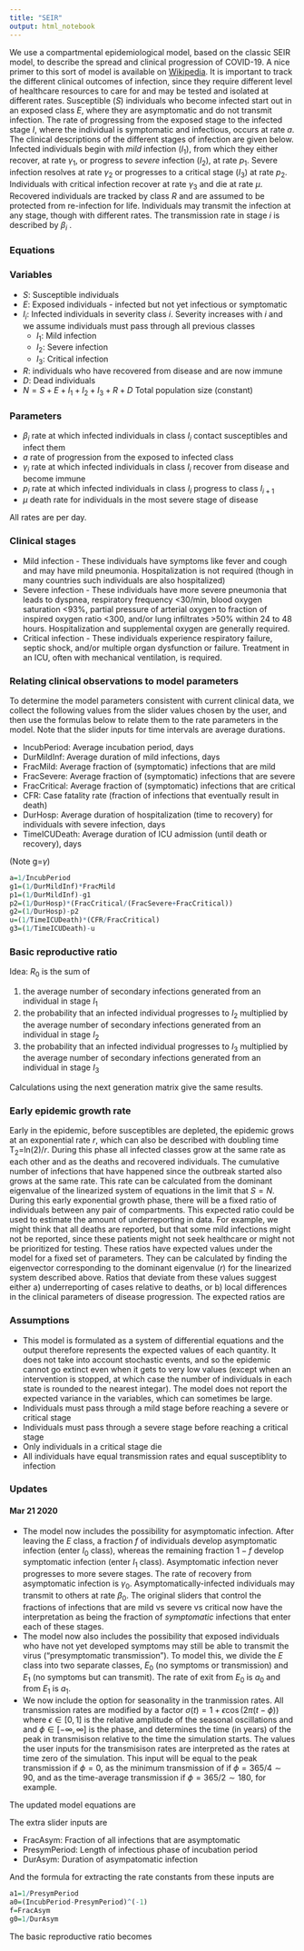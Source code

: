 ```yaml
---
title: "SEIR"
output: html_notebook
---
```


We use a compartmental epidemiological model, based on the classic SEIR model, to describe the spread and clinical progression of COVID-19. A nice primer to this sort of model is available on [Wikipedia](https://en.wikipedia.org/wiki/Compartmental_models_in_epidemiology).  It is important to track the different clinical outcomes of infection, since they require different level of healthcare resources to care for and may be tested and isolated at different rates. Susceptible ($S$) individuals who become infected start out in an exposed class $E$, where they are asymptomatic and do not transmit infection. The rate of progressing from the exposed stage to the infected stage $I$, where the individual is symptomatic and infectious, occurs at rate $a$. The clinical descriptions of the different stages of infection are given below. Infected individuals begin with *mild* infection ($I_1$), from which they either recover, at rate $\gamma_1$, or progress to *severe* infection ($I_2$), at rate $p_1$. Severe infection resolves at rate $\gamma_2$ or progresses to a critical stage ($I_3$) at rate $p_2$. Individuals with critical infection recover at rate $\gamma_3$ and die at rate $\mu$. Recovered individuals are tracked by class $R$ and are assumed to be protected from re-infection for life. Individuals may transmit the infection at any stage, though with different rates. The  transmission rate in stage $i$ is described by $\beta_i$ . 
 
### Equations

\begin{equation}
\dot{S} = -(\beta_1 I_1 -\beta_2 I_2 - \beta_3 I_3) S
\end{equation}

\begin{equation}
\dot{E} =(\beta_1 I_1 +\beta_2 I_2 + \beta_3 I_3) S - a E \\
\end{equation}

\begin{equation}
\dot{I_1} = a E - (\gamma_1 + p_1) I_1 \\
\end{equation}

\begin{equation}
\dot{I_2} = p_1 I_1 -(\gamma_2 + p_2) I_2 \\
\end{equation}

\begin{equation}
\dot{I_3}  = p_2 I_2 -(\gamma_3 + \mu) I_3 \\
\end{equation}

\begin{equation}
\dot{R}  = \gamma_1 I_1 + \gamma_2 I_2 + \gamma_3 I_3 \\
\end{equation}

\begin{equation}
\dot{D}  = \mu I_3
\end{equation}



### Variables
* $S$: Susceptible individuals
* $E$: Exposed individuals - infected but not yet infectious or symptomatic
* $I_i$: Infected individuals in severity class $i$. Severity increases with $i$ and we assume individuals must pass through all previous classes
  * $I_1$: Mild infection 
  * $I_2$: Severe infection 
  * $I_3$: Critical infection 
* $R$: individuals who have recovered from disease and are now immune
* $D$: Dead individuals
* $N=S+E+I_1+I_2+I_3+R+D$ Total population size (constant)

### Parameters
* $\beta_i$ rate at which infected individuals in class $I_i$ contact susceptibles and infect them
* $a$ rate of progression from the exposed to infected class
* $\gamma_i$ rate at which infected individuals in class $I_i$ recover from disease and become immune
* $p_i$ rate at which infected individuals in class $I_i$ progress to class $I_{i+1}$
* $\mu$ death rate for individuals in the most severe stage of disease

All rates are per day.

### Clinical stages

* Mild infection - These individuals have symptoms like fever and cough and may have mild pneumonia.  Hospitalization is not required (though in many countries such individuals are also hospitalized)
* Severe infection - These individuals have more severe pneumonia that leads to dyspnea, respiratory frequency <30/min, blood oxygen saturation <93%, partial pressure of arterial oxygen to fraction of inspired oxygen ratio <300, and/or lung infiltrates >50% within 24 to 48 hours. Hospitalization and supplemental oxygen are generally required.
* Critical infection - These individuals experience respiratory failure, septic shock, and/or multiple organ dysfunction or failure. Treatment in an ICU, often with mechanical ventilation, is required.


### Relating clinical observations to model parameters

To determine the model parameters consistent with current clinical data, we collect the following values from the slider values chosen by the user, and then use the formulas below to relate them to the rate parameters in the model. Note that the slider inputs for time intervals are average durations. 

* IncubPeriod:  Average incubation period, days
* DurMildInf: Average duration of mild infections, days
* FracMild: Average fraction of (symptomatic) infections that are mild
* FracSevere: Average fraction of (symptomatic) infections that are severe
* FracCritical: Average fraction of (symptomatic) infections that are critical
* CFR: Case fatality rate (fraction of infections that eventually result in death)
* DurHosp: Average duration of hospitalization (time to recovery) for individuals with severe infection, days
* TimeICUDeath: Average duration of ICU admission (until death or recovery), days

(Note g=$\gamma$)
```r
a=1/IncubPeriod
g1=(1/DurMildInf)*FracMild
p1=(1/DurMildInf)-g1
p2=(1/DurHosp)*(FracCritical/(FracSevere+FracCritical))
g2=(1/DurHosp)-p2
u=(1/TimeICUDeath)*(CFR/FracCritical)
g3=(1/TimeICUDeath)-u
```


### Basic reproductive ratio

Idea: $R_0$ is the sum of 

1. the average number of secondary infections generated from an individual in stage $I_1$
2. the probability that an infected individual progresses to $I_2$ multiplied by the average number of secondary infections generated from an individual in stage $I_2$
3.  the probability that an infected individual progresses to $I_3$ multiplied by the average number of secondary infections generated from an individual in stage $I_3$

\begin{equation}
R_0  = N\frac{\beta_1}{p_1+\gamma_1} + \frac{p_1}{p_1 + \gamma_1} \left( \frac{N \beta_2}{p_2+\gamma_2} + \frac{p_2}{p_2 + \gamma_2} \frac{N \beta_3}{\mu+\gamma_3}\right)
\end{equation}

\begin{equation}
 = N\frac{1}{p_1+\gamma_1} \left(\beta_1 + \frac{p_1}{p_2 + \gamma_2} \left( \beta_2 +  \beta_3 \frac{p_2}{\mu + \gamma_3} \right) \right)
\end{equation}

Calculations using the next generation matrix give the same results. 

### Early epidemic growth rate

Early in the epidemic, before susceptibles are depleted, the epidemic grows at an exponential rate $r$, which can also be described with doubling time T$_2$=ln(2)$/r$. During this phase all infected classes grow at the same rate as each other and as the deaths and recovered individuals. The cumulative number of infections that have happened since the outbreak started also grows at the same rate. This rate can be calculated from the dominant eigenvalue of the linearized system of equations in the limit that $S=N$. 
During this early exponential growth phase, there will be a fixed ratio of individuals between any pair of compartments. This expected ratio could be used to estimate the amount of underreporting in data. For example, we might think that all deaths are reported, but that some mild infections might not be reported, since these patients might not seek healthcare or might not be prioritized for testing. These ratios have expected values under the model for a fixed set of parameters. They can be calculated by finding the eigenvector corresponding to the dominant eigenvalue ($r$) for the linearized system described above. Ratios that deviate from these values suggest either a) underreporting of cases relative to deaths, or b) local differences in the clinical parameters of disease progression. The expected ratios are
\begin{equation}
\frac{I_3}{D} = \frac{r}{\mu}
\end{equation}
\begin{equation}
\frac{I_2}{D} = \frac{(\mu+\gamma_3+r)}{p_2}\frac{r}{\mu}
\end{equation}
\begin{equation}
\frac{I_1}{D} = \frac{(p_2+\gamma_2+r)}{p_1}\frac{(\mu+\gamma_3+r)}{p_2}\frac{r}{\mu}
\end{equation}
\begin{equation}
\frac{\textrm{Total symptomatic}}{D} =_ \sum I_i = \frac{r}{\mu} \left[1 + \frac{(\mu+\gamma_3+r)}{p_2} \left(1+\frac{(p_2+\gamma_2+r)}{p_1} \right) \right]
\end{equation}

\begin{equation}
\frac{E}{D} = \frac{(p_1+\gamma_1+r)}{a}\frac{(p_2+\gamma_2+r)}{p_1}\frac{(\mu+\gamma_3+r)}{p_2}\frac{r}{\mu}
\end{equation}

### Assumptions

* This model is formulated as a system of differential equations and the output therefore represents the expected values of each quantity. It does not take into account stochastic events, and so the epidemic cannot go extinct even when it gets to very low values (except when an intervention is stopped, at which case the number of individuals in each state is rounded to the nearest integar). The model does not report the expected variance in the variables, which can sometimes be large. 
* Individuals must pass through a mild stage before reaching a severe or critical stage
* Individuals must pass through a severe stage before reaching a critical stage
* Only individuals in a critical stage die
* All individuals have equal transmission rates and equal susceptiblity to infection

### Updates

#### Mar 21 2020

* The model now includes the possibility for asymptomatic infection. After leaving the $E$ class, a fraction $f$ of individuals develop asymptomatic infection (enter $I_0$ class), whereas the remaining fraction $1-f$ develop symptomatic infection (enter $I_1$ class). Asymptomatic infection never progresses to more severe stages. The rate of recovery from asymptomatic infection is $\gamma_0$. Asymptomatically-infected individuals may transmit to others at rate $\beta_0$. The original sliders that control the fractions of infections that are mild vs severe vs critical now have the interpretation as being the fraction of _symptomatic_ infections that enter each of these stages. 
* The model now also includes the possibility that exposed individuals who have not yet developed symptoms may still be able to transmit the virus ("presymptomatic transmission"). To model this, we divide the $E$ class into two separate classes, $E_0$ (no symptoms or transmission) and $E_1$ (no symptoms but can transmit). The rate of exit from $E_0$ is $a_0$ and from $E_1$ is $a_1$. 
* We now include the option for seasonality in the tranmission rates. All transmission rates are modified by a factor $\sigma(t) = 1 + \epsilon \cos(2 \pi (t-\phi))$ where $\epsilon \in [0,1]$ is the relative amplitude of the seasonal oscillations and and $\phi \in [-\infty, \infty]$ is the phase, and determines the time (in years) of the peak in transmisison relative to the time the simulation starts. The values the user inputs for the transmisison rates are interpreted as the rates at time zero of the simulation. This input will be equal to the peak transmission if $\phi = 0$, as the minimum transmission of if $\phi=365/4 \sim 90$, and as the time-average transmission if $\phi=365/2 \sim 180$, for example. 

The updated model equations are

\begin{equation}
\dot{S} = -(\beta_e E_1 + \beta_0 I_0 + \beta_1 I_1 +\beta_2 I_2 + \beta_3 I_3) S \sigma(t)
\end{equation}

\begin{equation}
\dot{E_0} =(\beta_e E_1 + \beta_0 I_0 +\beta_1 I_1 +\beta_2 I_2 + \beta_3 I_3) S \sigma(t) - a_0 E_0 \\
\end{equation}

\begin{equation}
\dot{E_1} = a_0 E_0 - a_1 E \\
\end{equation}

\begin{equation}
\dot{I_0} = f a_1 E_1 - \gamma_0 I_0 \\
\end{equation}

\begin{equation}
\dot{I_1} = (1-f) a_1 E_1 - (\gamma_1 + p_1) I_1 \\
\end{equation}

\begin{equation}
\dot{I_2} = p_1 I_1 -(\gamma_2 + p_2) I_2 \\
\end{equation}

\begin{equation}
\dot{I_3}  = p_2 I_2 -(\gamma_3 + \mu) I_3 \\
\end{equation}

\begin{equation}
\dot{R}  = \gamma_0 I_0 + \gamma_1 I_1 + \gamma_2 I_2 + \gamma_3 I_3 \\
\end{equation}

\begin{equation}
\dot{D}  = \mu I_3
\end{equation}

The extra slider inputs are

* FracAsym: Fraction of all infections that are asymptomatic
* PresymPeriod: Length of infectious phase of incubation period
* DurAsym: Duration of asympatomatic infection

And the formula for extracting the rate constants from these inputs are

```r
a1=1/PresymPeriod
a0=(IncubPeriod-PresymPeriod)^(-1)
f=FracAsym
g0=1/DurAsym
```

The basic reproductive ratio becomes

\begin{equation}
R_0 = N \left[ \frac{\beta_e}{a_1} + f \frac{\beta_0}{\gamma_0} + (1-f) \frac{1}{p_1+\gamma_1} \left(\beta_1 + \frac{p_1}{p_2 + \gamma_2} \left( \beta_2 +  \beta_3 \frac{p_2}{\mu + \gamma_3} \right) \right) \right]
\end{equation}